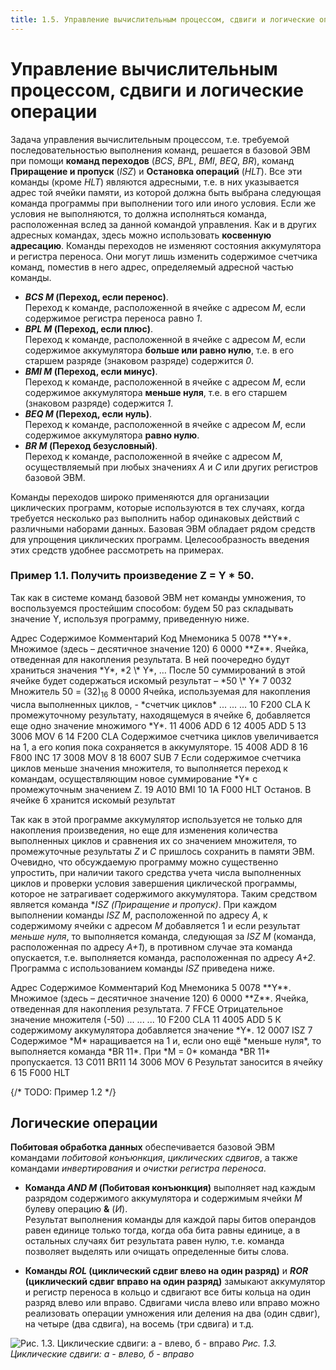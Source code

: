 ```yaml
---
title: 1.5. Управление вычислительным процессом, сдвиги и логические операции
---
```



# Управление вычислительным процессом, сдвиги и логические операции

Задача управления вычислительным процессом, т.е. требуемой последовательностью выполнения команд, 
решается в базовой ЭВМ при помощи **команд переходов** (*BCS*, *BPL*, *BMI*, *BEQ*, *BR*), 
команд **Приращение и пропуск** (*ISZ*) и **Остановка операций** (*HLT*). Все эти команды (кроме *HLT*) являются адресными, 
т.е. в них указывается адрес той ячейки памяти, из которой должна быть выбрана следующая команда программы при выполнении того или иного условия. 
Если же условия не выполняются, то должна исполняться команда, расположенная вслед за данной командой управления. 
Как и в других адресных командах, здесь можно использовать **косвенную адресацию**. 
Команды переходов не изменяют состояния аккумулятора и регистра переноса. 
Они могут лишь изменить содержимое счетчика команд, поместив в него адрес, определяемый адресной частью команды.

* ***BCS M* (Переход, если перенос)**.<br/>
Переход к команде, расположенной в ячейке с адресом *M*, если содержимое регистра переноса равно *1*.
* ***BPL M* (Переход, если плюс)**.<br/>
Переход к команде, расположенной в ячейке с адресом *M*, если содержимое аккумулятора **больше или равно нулю**, т.е. в его старшем разряде (знаковом разряде) содержится *0*.
* ***BMI M* (Переход, если минус)**.<br/>
Переход к команде, расположенной в ячейке с адресом *M*, если содержимое аккумулятора **меньше нуля**, т.е. в его старшем (знаковом разряде) содержится *1*.	
* ***BEQ M* (Переход, если нуль)**.<br/>
Переход к команде, расположенной в ячейке с адресом *M*, если содержимое аккумулятора **равно нулю**.
* ***BR M* (Переход безусловный)**.<br/>
Переход к команде, расположенной в ячейке с адресом *M*, осуществляемый при любых значениях *А* и *С* или других регистров базовой ЭВМ.

Команды переходов широко применяются для организации циклических программ, которые используются в тех случаях, 
когда требуется несколько раз выполнить набор одинаковых действий с различными наборами данных.
Базовая ЭВМ обладает рядом средств для упрощения циклических программ. Целесообразность введения этих средств удобнее рассмотреть на примерах.

### Пример 1.1. Получить произведение Z = Y * 50.

Так как в системе команд базовой ЭВМ нет команды умножения, то воспользуемся простейшим способом: будем 50 раз складывать значение Y, используя программу, приведенную ниже.

<MyTable>
    <thead>
        <tr>
            <th rowSpan="2">Адрес</th>
            <th colSpan="2">Содержимое</th>
            <th rowSpan="2">Комментарий</th>
        </tr>
        <tr>
            <th>Код</th>
            <th>Мнемоника</th>
        </tr>
    </thead>
    <tbody>
        <tr>
            <td>5</td>
            <td>0078</td>
            <td></td>
            <td>**Y**. Множимое (здесь – десятичное значение 120)</td>
        </tr>
        <tr>
            <td>6</td>
            <td>0000</td>
            <td></td>
            <td>**Z**. Ячейка, отведенная для накопления результата. В ней поочередно будут храниться значения *Y*, *2 \* Y*, … После 50 суммирований в этой ячейке будет содержаться искомый результат – *50 \* Y*</td>
        </tr>
        <tr>
            <td>7</td>
            <td>0032</td>
            <td></td>
            <td>Множитель 50 = (32)<sub>16</sub></td>
        </tr>
        <tr>
            <td>8</td>
            <td>0000</td>
            <td></td>
            <td>Ячейка, используемая для накопления числа выполненных циклов, - *счетчик циклов*</td>
        </tr>
        <tr>
            <td>...</td>
            <td>...</td>
            <td>...</td>
            <td></td>
        </tr>
        <tr>
            <td>10</td>
            <td>F200</td>
            <td>CLA</td>
            <td rowSpan="4">К промежуточному результату, находящемуся в ячейке 6,
 добавляется еще одно значение множимого *Y*.</td>
        </tr>
        <tr>
            <td>11</td>
            <td>4006</td>
            <td>ADD 6</td>
        </tr>
        <tr>
            <td>12</td>
            <td>4005</td>
            <td>ADD 5</td>
        </tr>
        <tr>
            <td>13</td>
            <td>3006</td>
            <td>MOV 6</td>
        </tr>
        <tr>
            <td>14</td>
            <td>F200</td>
            <td>CLA</td>
            <td rowSpan="4">Содержимое счетчика циклов увеличивается на 1,
 а его копия пока сохраняется в аккумуляторе.</td>
        </tr>
        <tr>
            <td>15</td>
            <td>4008</td>
            <td>ADD 8</td>
        </tr>
        <tr>
            <td>16</td>
            <td>F800</td>
            <td>INC</td>
        </tr>
        <tr>
            <td>17</td>
            <td>3008</td>
            <td>MOV 8</td>
        </tr>
        <tr>
            <td>18</td>
            <td>6007</td>
            <td>SUB 7</td>
            <td rowSpan="2">Если содержимое счетчика циклов меньше значения
 множителя, то выполняется переход к командам, 
 осуществляющим новое суммирование *Y* с  промежуточным значением Z.</td>
        </tr>
        <tr>
            <td>19</td>
            <td>A010</td>
            <td>BMI 10</td>
        </tr>
        <tr>
            <td>1A</td>
            <td>F000</td>
            <td>HLT</td>
            <td>Останов. В ячейке 6 хранится искомый результат</td>
        </tr>
    </tbody>
</MyTable>

Так как в этой программе аккумулятор используется не только для накопления произведения, 
но еще для изменения количества выполненных циклов и сравнения их со значением множителя, то промежуточные результаты *Z* и *С* пришлось сохранить в памяти ЭВМ.
Очевидно, что обсуждаемую программу можно существенно упростить, при наличии такого средства учета числа выполненных циклов и проверки условия завершения циклической программы,
которое не затрагивает содержимого аккумулятора. 
Таким средством является команда ***ISZ* (Приращение и пропуск)*. При каждом выполнении команды *ISZ M*,
расположенной по адресу *А*, к содержимому ячейки с адресом *М* добавляется 1 и если результат *меньше нуля*,
то выполняется команда, следующая за *ISZ M* (команда, расположенная по адресу *А+1*), в противном случае эта команда опускается, т.е. выполняется команда, расположенная по адресу *А+2*.
Программа с использованием команды *ISZ* приведена ниже.

<MyTable>
     <thead>
        <tr>
            <th rowSpan="2">Адрес</th>
            <th colSpan="2">Содержимое</th>
            <th rowSpan="2">Комментарий</th>
        </tr>
        <tr>
            <th>Код</th>
            <th>Мнемоника</th>
        </tr>
    </thead>
    <tbody>
        <tr>
            <td>5</td>
            <td>0078</td>
            <td></td>
            <td>**Y**. Множимое (здесь – десятичное значение 120)</td>
        </tr>
        <tr>
            <td>6</td>
            <td>0000</td>
            <td></td>
            <td>**Z**. Ячейка, отведенная для накопления результата.</td>
        </tr>
        <tr>
            <td>7</td>
            <td>FFCE</td>
            <td></td>
            <td>Отрицательное значение множителя (-50)</td>
        </tr>
        <tr>
            <td>...</td>
            <td>...</td>
            <td>...</td>
            <td></td>
        </tr>
        <tr>
            <td>10</td>
            <td>F200</td>
            <td>CLA</td>
            <td></td>
        </tr>
        <tr>
            <td>11</td>
            <td>4005</td>
            <td>ADD 5</td>
            <td>К содержимому аккумулятора добавляется значение *Y*.</td>
        </tr>
        <tr>
            <td>12</td>
            <td>0007</td>
            <td>ISZ 7</td>
            <td>Содержимое *M* наращивается на 1 и, если оно ещё *меньше нуля*, то выполняется команда *BR 11*. При *M = 0* команда *BR 11* пропускается.</td>
        </tr>
        <tr>
            <td>13</td>
            <td>С011</td>
            <td>BR11</td>
            <td></td>
        </tr>
        <tr>
            <td>14</td>
            <td>3006</td>
            <td>MOV 6</td>
            <td>Результат заносится в ячейку 6</td>
        </tr>
        <tr>
            <td>15</td>
            <td>F000</td>
            <td>HLT</td>
            <td></td>
        </tr>
    </tbody>
</MyTable>

{/* TODO: Пример 1.2 */}

## Логические операции

**Побитовая обработка данных** обеспечивается базовой ЭВМ командами *побитовой конъюнкция*,
*циклических сдвигов*, а также командами *инвертирования* и *очистки регистра переноса*.

* **Команда *AND M*  (Побитовая конъюнкция)** выполняет над каждым разрядом содержимого аккумулятора и содержимым ячейки *М* булеву операцию **&** (*И*).<br/>
Результат выполнения команды для каждой пары битов операндов равен единице только тогда, когда оба бита равны единице, а в остальных случаях бит результата равен нулю, 
т.е. команда позволяет выделять или очищать определенные биты слова.

* **Команды *ROL* (циклический сдвиг влево на один разряд)** и ***ROR* (циклический сдвиг вправо на один разряд)**
замыкают аккумулятор и регистр переноса в кольцо и сдвигают все биты кольца на один разряд влево или вправо.
Сдвигами числа влево или вправо можно реализовать операции умножения или деления на два (один сдвиг), на четыре (два сдвига), на восемь (три сдвига) и т.д.

![Рис. 1.3. Циклические сдвиги: а - влево, б - вправо  ](/images/pic1.3.png)
*Рис. 1.3. Циклические сдвиги: а - влево, б - вправо*
